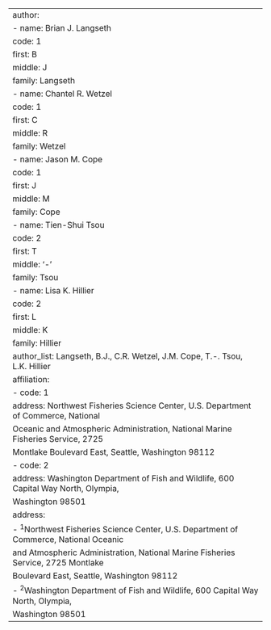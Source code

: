 ---
author:
  - name: Brian J. Langseth
    code: 1
    first: B
    middle: J
    family: Langseth
  - name: Chantel R. Wetzel
    code: 1
    first: C
    middle: R
    family: Wetzel
  - name: Jason M. Cope
    code: 1
    first: J
    middle: M
    family: Cope
  - name: Tien-Shui Tsou
    code: 2
    first: T
    middle: '-'
    family: Tsou
  - name: Lisa K. Hillier
    code: 2
    first: L
    middle: K
    family: Hillier
author_list: Langseth, B.J., C.R. Wetzel, J.M. Cope, T.-. Tsou, L.K. Hillier
affiliation:
  - code: 1
    address: Northwest Fisheries Science Center, U.S. Department of Commerce, National
      Oceanic and Atmospheric Administration, National Marine Fisheries Service, 2725
      Montlake Boulevard East, Seattle, Washington 98112
  - code: 2
    address: Washington Department of Fish and Wildlife, 600 Capital Way North, Olympia,
      Washington 98501
address:
  - ^1^Northwest Fisheries Science Center, U.S. Department of Commerce, National Oceanic
    and Atmospheric Administration, National Marine Fisheries Service, 2725 Montlake
    Boulevard East, Seattle, Washington 98112
  - ^2^Washington Department of Fish and Wildlife, 600 Capital Way North, Olympia,
    Washington 98501
---